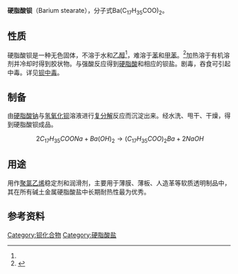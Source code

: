 {{Chembox
|ImageFile=Stearic Acid Barium Salt Structural Formula V.2.svg
|OtherNames=十八酸钡
|Section1={{Chembox Identifiers
| CASNo=6865-35-6
| EC-number= 229-966-3
| PubChem         = 197077
| ChemSpider      = 
|SMILES=CCCCCCCCCCCCCCCCCC(=O)[O-].CCCCCCCCCCCCCCCCCC(=O)[O-].[Ba+2]
}}
|Section2={{Chembox Properties
| Appearance= 无色固体<ref name="pc" />
|C=36|H=70|Ba=1|O=4
| Density= 1.145 g·cm<sup>−3</sup><ref name="pc">{{Webarchive | url=http://www.scribd.com/doc/19276255/Physical-Constants-of-Inorganic-Compounds | date=20130901160428 | title=Physical Constants of Inorganic Compounds}}</ref>
| MeltingPt= 160 °C<ref name="pc" />
| BoilingPt= 
| Solubility= 不溶于水和乙醇<ref name="pc" />
}}
|Section7={{Chembox Hazards
| HPhrases= {{H-phrases|332|302}}
| PPhrases= {{P-phrases|261|271|270|264|304+340|312|301+312|501}}
|LD50=2510 mg/kg（大鼠，口服）<ref name="GESTIS">{{GESTIS|ZVG=39870|CAS=6865-35-6|Name=Bariumstearat|Abruf=2018-05-04}}</ref><br />1832 mg/kg（小鼠，口服）<ref name="tci">{{TCI Europe|S0235|Name=|Abruf=2011-06-27}}</ref>}}
}}
'''硬脂酸钡'''（Barium stearate），分子式Ba(C<sub>17</sub>H<sub>35</sub>COO)<sub>2</sub>。

==性质==
硬脂酸钡是一种无色固体，不溶于水和[[乙醇|乙醇]]<ref name="pc" />，难溶于[[苯|苯]]和[[甲苯|甲苯]]。<ref name="P. H. List, L. Hörhammer">{{cite book| author=P. H. List, L. Hörhammer | title=Chemikalien und Drogen (Am – Ch)  | publisher=Springer-Verlag | ISBN=978-3-642-80562-2 | date=2013 | page=367 }}</ref>加热溶于有机溶剂并冷却时得到胶状物。与强酸反应得到[[硬脂酸|硬脂酸]]和相应的钡盐。剧毒，吞食可引起中毒。详见[[钡中毒|钡中毒]]。

==制备==
由[[硬脂酸钠|硬脂酸钠]]与[[氢氧化钡|氢氧化钡]]溶液进行[[复分解|复分解]]反应而沉淀出来。经水洗、甩干、干燥，得到硬脂酸钡成品。
:<math>\ 2C_{17}H_{35}COONa+Ba(OH)_2\rightarrow (C_{17}H_{35}COO)_2Ba+2NaOH</math>

==用途==
用作[[聚氯乙烯|聚氯乙烯]]稳定剂和润滑剂，主要用于薄膜、薄板、人造革等软质透明制品中，其在所有碱土金属硬脂酸盐中长期耐热性最为优秀。

==参考资料==
{{reflist}}
{{钡化合物}}
[[Category:钡化合物|Category:钡化合物]]
[[Category:硬脂酸盐|Category:硬脂酸盐]]